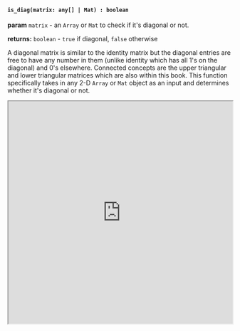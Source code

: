

#### `is_diag(matrix: any[] | Mat) : boolean`

**param** `matrix` - an `Array` or `Mat` to check if it's diagonal or not. 

**returns:** `boolean` - `true` if diagonal, `false` otherwise

A diagonal matrix is similar to the identity matrix but the diagonal entries are free to have any number in them (unlike identity which has all 1's on the diagonal) and 0's elsewhere. Connected concepts are the upper triangular and lower triangular matrices which are also within this book. This function specifically takes in any 2-D `Array` or `Mat` object as an input and determines whether it's diagonal or not.

<iframe src="https://hlab.app/s/docs/hbook_is_diag"
    width="100%"
    height="500px"/>